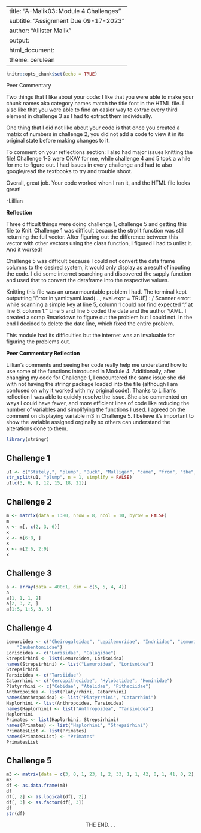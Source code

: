 
---
title: "A-Malik03: Module 4 Challenges"
subtitle: "Assignment Due 09-17-2023"
author: "Allister Malik"
output: 
  html_document:
    theme: cerulean 
---

```r
knitr::opts_chunk$set(echo = TRUE)
```

Peer Commentary

Two things that I like about your code: I like that you were able to make your chunk names aka category names match the title font in the HTML file. I also like that you were able to find an easier way to extrac every third element in challenge 3 as I had to extract them individually. 

One thing that I did not like about your code is that once you created a matrix of numbers in challenge 2, you did not add a code to view it in its original state before making changes to it. 

To comment on your reflections section: I also had major issues knitting the file! Challenge 1-3 were OKAY for me, while challenge 4 and 5 took a while for me to figure out. I had issues in every challenge and had to also google/read the textbooks to try and trouble shoot. 

Overall, great job. Your code worked when I ran it, and the HTML file looks great!

-Lillian


**Reflection**  

Three difficult things were doing challenge 1, challenge 5 and getting this file to Knit. Challenge 1 was difficult because the strplit function was still returning the full vector. After figuring out the difference between this vector with other vectors using the class function, I figured I had to unlist it. And it worked! 

Challenge 5 was difficult because I could not convert the data frame columns to the desired system, it would only display as a result of inputing the code. I did some internet searching and discovered the sapply function and used that to convert the dataframe into the respective values.

Knitting this file was an unsurmountable problem I had. The terminal kept outputting "Error in yaml::yaml.load(..., eval.expr = TRUE) : /     Scanner error: while scanning a simple key at line 5, column 1 could not find expected ':' at line 6, column 1." Line 5 and line 5 coded the date and the author YAML. I created a scrap Rmarkdown to figure out the problem but I could not. In the end I decided to delete the date line, which fixed the entire problem.

This module had its difficulties but the internet was an invaluable for figuring the problems out.

**Peer Commentary Reflection**
 
Lillian's comments and seeing her code really help me understand how to use some of the functions introduced in Module 4. Additionally, after changing my code for Challenge 1, I encountered the same issue she did with not having the stringr package loaded into the file (although I am confused on why it worked with my original code). Thanks to Lillian's reflection I was able to quickly resolve the issue. She also commented on ways I could have fewer, and more efficient lines of code like reducing the number of variables and simplifying the functions I used. I agreed on the comment on displaying variable m3 in Challenge 5. I believe it's important to show the variable assigned orginally so others can understand the alterations done to them.

 
 
 
 
```r
library(stringr)
```


## Challenge 1
```r
u1 <- c("Stately,", "plump", "Buck", "Mulligan", "came", "from", "the", "stairhead", "bearing", "a", "bowl", "of", "lather", "on", "which", "a", "mirror", "and", "a", "razor", "lay", "crossed.")
str_split(u1, "plump", n = 1, simplify = FALSE)
u1[c(3, 6, 9, 12, 15, 18, 21)]
```

## Challenge 2
```r
m <- matrix(data = 1:80, nrow = 8, ncol = 10, byrow = FALSE)
m
x <- m[, c(2, 3, 6)]
x
x <- m[6:8, ]
x
x <- m[2:6, 2:9]
x
```


## Challenge 3
```r
a <- array(data = 400:1, dim = c(5, 5, 4, 4))
a
a[1, 1, 1, 2]
a[2, 3, 2, ]
a[1:5, 1:5, 3, 3]
```


## Challenge 4 
```r
Lemuroidea <- c("Cheirogaleidae", "Lepilemuridae", "Indriidae", "Lemuridae",
    "Daubentoniidae")
Lorisoidea <- c("Lorisidae", "Galagidae")
Strepsirhini <- list(Lemuroidea, Lorisoidea)
names(Strepsirhini) <- list("Lemuroidea", "Lorisoidea")
Strepsirhini
Tarsioidea <- c("Tarsiidae")
Catarrhini <- c("Cercopithecidae", "Hylobatidae", "Hominidae")
Platyrrhini <- c("Cebidae", "Atelidae", "Pitheciidae")
Anthropoidea <- list(Platyrrhini, Catarrhini)
names(Anthropoidea) <- list("Platyrrhini", "Catarrhini")
Haplorhini <- list(Anthropoidea, Tarsioidea)
names(Haplorhini) <- list("Anthropoidea", "Tarsioidea")
Haplorhini
Primates <- list(Haplorhini, Strepsirhini)
names(Primates) <- list("Haplorhini", "Strepsirhini")
PrimatesList <- list(Primates)
names(PrimatesList) <- "Primates"
PrimatesList
```


## Challenge 5 
```r
m3 <- matrix(data = c(3, 0, 1, 23, 1, 2, 33, 1, 1, 42, 0, 1, 41, 0, 2), nrow = 5, ncol = 3, byrow = TRUE)
m3
df <- as.data.frame(m3)
df
df[, 2] <- as.logical(df[, 2])
df[, 3] <- as.factor(df[, 3])
df
str(df)
```
<center>THE END. . .<center> 